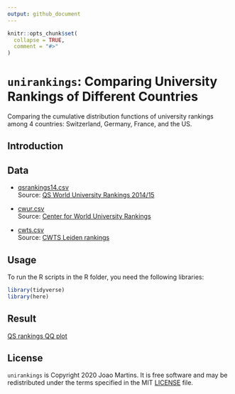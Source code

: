 ```yaml
---
output: github_document
---
```


<!-- README.md is generated from README.Rmd. Please edit that file -->

```r
knitr::opts_chunk$set(
  collapse = TRUE,
  comment = "#>"
)
```

# `unirankings`: Comparing University Rankings of Different Countries

<!-- badges: start -->
<!-- badges: end -->

Comparing the cumulative distribution functions of university rankings among 4 countries: Switzerland, Germany, France, and the US.

## Introduction

## Data

* [qsrankings14.csv](https://github.com/zambujo/unirankings/blob/master/qsrankings14.csv)  
  Source: [QS World University Rankings  2014/15](http://www.topuniversities.com/university-rankings/world-university-rankings/2014)

* [cwur.csv](https://github.com/zambujo/unirankings/blob/master/cwur.csv)  
  Source: [Center for World University Rankings](http://cwur.org/2014/)

* [cwts.csv](https://github.com/zambujo/unirankings/blob/master/cwts.csv)  
  Source: [CWTS Leiden rankings](http://www.leidenranking.com/ranking/2014)

## Usage

To run the R scripts in the R folder, you need the following libraries:

```r
library(tidyverse)
library(here)
```


## Result

[QS rankings QQ plot](qs-qqplot.svg)

## License

`unirankings` is Copyright 2020 Joao Martins. It is free software and may be redistributed under the terms specified in the MIT [LICENSE](./LICENCE.md) file.
